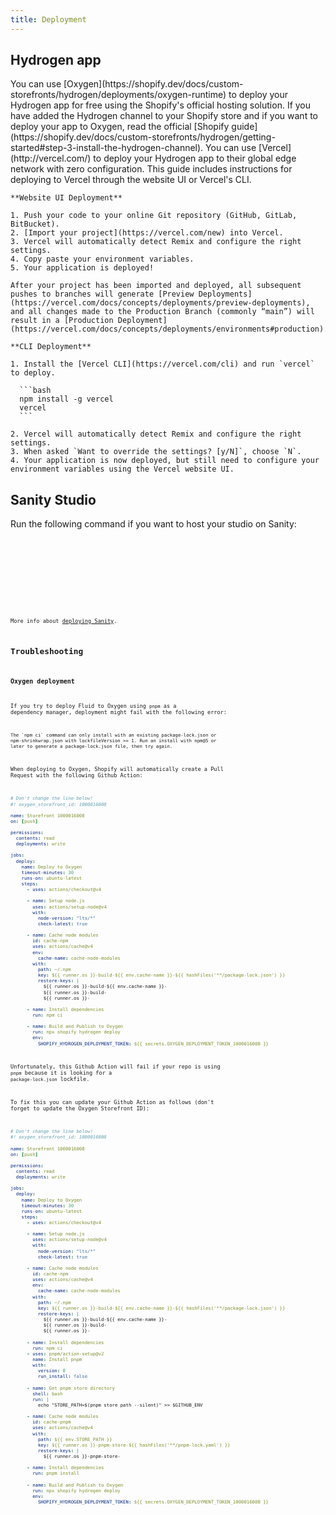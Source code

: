```yaml
---
title: Deployment
---
```



## Hydrogen app

<Tabs>
  <TabItem label="Oxygen">
    You can use [Oxygen](https://shopify.dev/docs/custom-storefronts/hydrogen/deployments/oxygen-runtime) to deploy your Hydrogen app for free using the Shopify's
    official hosting solution. If you have added the Hydrogen channel to your
    Shopify store and if you want to deploy your app to Oxygen, read the
    official [Shopify
    guide](https://shopify.dev/docs/custom-storefronts/hydrogen/getting-started#step-3-install-the-hydrogen-channel).
  </TabItem>
  <TabItem label="Vercel">
    You can use [Vercel](http://vercel.com/) to deploy your Hydrogen app to their
    global edge network with zero configuration. This guide includes
    instructions for deploying to Vercel through the website UI or Vercel's CLI.

    **Website UI Deployment**

    1. Push your code to your online Git repository (GitHub, GitLab, BitBucket).
    2. [Import your project](https://vercel.com/new) into Vercel.
    3. Vercel will automatically detect Remix and configure the right settings.
    4. Copy paste your environment variables.
    5. Your application is deployed!

    After your project has been imported and deployed, all subsequent pushes to branches will generate [Preview Deployments](https://vercel.com/docs/concepts/deployments/preview-deployments), and all changes made to the Production Branch (commonly “main”) will result in a [Production Deployment](https://vercel.com/docs/concepts/deployments/environments#production).

    **CLI Deployment**

    1. Install the [Vercel CLI](https://vercel.com/cli) and run `vercel` to deploy.

      ```bash
      npm install -g vercel
      vercel
      ```

    2. Vercel will automatically detect Remix and configure the right settings.
    3. When asked `Want to override the settings? [y/N]`, choose `N`.
    4. Your application is now deployed, but still need to configure your environment variables using the Vercel website UI.

  </TabItem>
</Tabs>

## Sanity Studio

Run the following command if you want to host your studio on Sanity:

<Tabs>
  <TabItem label="pnpm" icon="pnpm">
    <Code lang="sh" code={`pnpm run deploy:studio`} />
  </TabItem>
  <TabItem label="yarn" icon="seti:yarn">
    <Code lang="sh" code={`yarn run deploy:studio`} />
  </TabItem>
  <TabItem label="npm" icon="seti:npm">
    <Code lang="sh" code={`npm run deploy:studio`} />
  </TabItem>
</Tabs>

More info about [deploying Sanity](https://www.sanity.io/docs/deployment).

## Troubleshooting

### Oxygen deployment

If you try to deploy Fluid to Oxygen using `pnpm` as a dependency manager, deployment might fail with the following error:

```
The `npm ci` command can only install with an existing package-lock.json or
npm-shrinkwrap.json with lockfileVersion >= 1. Run an install with npm@5 or
later to generate a package-lock.json file, then try again.
```

When deploying to Oxygen, Shopify will automatically create a Pull Request with the following Github Action:

```yml "1000016008"
# Don't change the line below!
#! oxygen_storefront_id: 1000016008

name: Storefront 1000016008
on: [push]

permissions:
  contents: read
  deployments: write

jobs:
  deploy:
    name: Deploy to Oxygen
    timeout-minutes: 30
    runs-on: ubuntu-latest
    steps:
      - uses: actions/checkout@v4

      - name: Setup node.js
        uses: actions/setup-node@v4
        with:
          node-version: "lts/*"
          check-latest: true

      - name: Cache node modules
        id: cache-npm
        uses: actions/cache@v4
        env:
          cache-name: cache-node-modules
        with:
          path: ~/.npm
          key: ${{ runner.os }}-build-${{ env.cache-name }}-${{ hashFiles('**/package-lock.json') }}
          restore-keys: |
            ${{ runner.os }}-build-${{ env.cache-name }}-
            ${{ runner.os }}-build-
            ${{ runner.os }}-

      - name: Install dependencies
        run: npm ci

      - name: Build and Publish to Oxygen
        run: npx shopify hydrogen deploy
        env:
          SHOPIFY_HYDROGEN_DEPLOYMENT_TOKEN: ${{ secrets.OXYGEN_DEPLOYMENT_TOKEN_1000016008 }}
```

Unfortunately, this Github Action will fail if your repo is using `pnpm` because it is looking for a `package-lock.json` lockfile.

To fix this you can update your Github Action as follows (don't forget to update the Oxygen Storefront ID):

```yml "1000016008" del={25-39} ins={40-61}
# Don't change the line below!
#! oxygen_storefront_id: 1000016008

name: Storefront 1000016008
on: [push]

permissions:
  contents: read
  deployments: write

jobs:
  deploy:
    name: Deploy to Oxygen
    timeout-minutes: 30
    runs-on: ubuntu-latest
    steps:
      - uses: actions/checkout@v4

      - name: Setup node.js
        uses: actions/setup-node@v4
        with:
          node-version: "lts/*"
          check-latest: true

      - name: Cache node modules
        id: cache-npm
        uses: actions/cache@v4
        env:
          cache-name: cache-node-modules
        with:
          path: ~/.npm
          key: ${{ runner.os }}-build-${{ env.cache-name }}-${{ hashFiles('**/package-lock.json') }}
          restore-keys: |
            ${{ runner.os }}-build-${{ env.cache-name }}-
            ${{ runner.os }}-build-
            ${{ runner.os }}-

      - name: Install dependencies
        run: npm ci
      - uses: pnpm/action-setup@v2
        name: Install pnpm
        with:
          version: 8
          run_install: false

      - name: Get pnpm store directory
        shell: bash
        run: |
          echo "STORE_PATH=$(pnpm store path --silent)" >> $GITHUB_ENV

      - name: Cache node modules
        id: cache-pnpm
        uses: actions/cache@v4
        with:
          path: ${{ env.STORE_PATH }}
          key: ${{ runner.os }}-pnpm-store-${{ hashFiles('**/pnpm-lock.yaml') }}
          restore-keys: |
            ${{ runner.os }}-pnpm-store-

      - name: Install dependencies
        run: pnpm install

      - name: Build and Publish to Oxygen
        run: npx shopify hydrogen deploy
        env:
          SHOPIFY_HYDROGEN_DEPLOYMENT_TOKEN: ${{ secrets.OXYGEN_DEPLOYMENT_TOKEN_1000016008 }}
```
